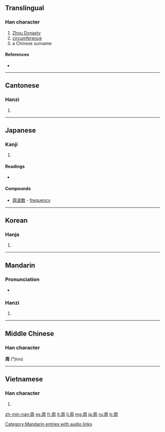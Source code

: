 {{also|週}}
==Translingual==
{{stroke order|strokes=8}}

===Han character===
{{Han char|rn=30|rad=口|as=05|sn=8|four=7722<sub>0</sub>|canj=月土口 (BGR)}}

# [[w:Zhou Dynasty|Zhou Dynasty]]
# [[circumference]]
# a Chinese surname

====References====
* {{Han ref|kx=0181.360|dkj=03441|dj=0400.050|hdz=10606.030|uh=5468|ud=21608|bh=A950|bd=43344}}

----

==Cantonese==

===Hanzi===
{{yue-hanzi|jyut=|y=jau1}}

# {{defn|Cantonese|sort=口05}}

----

==Japanese==

===Kanji===
{{ja-kanji|grade=4|rs=口05}}

# {{defn|Japanese}}

====Readings====
* {{ja-readings|kanon=[[しゅう]] (shū)|kun=[[まわり]] (mawari), [[あまねし]] (amaneshi), [[めぐる]] (meguru)}}

====Compounds====

* [[周波数]]<!-- (shūnami?)--> - [[frequency]]

----

==Korean==

===Hanja===
{{ko-hanja|hangeul=[[주]]|rv=ju|mr=chu}}

# {{defn|Korean|sort=口05}}

----

==Mandarin==

===Pronunciation===
*{{audio|zh-zhōu.ogg|audio}}

===Hanzi===
{{cmn-hanzi|pin=[[zhōu]] ([[zhou1]])|wg=chou<sup>1</sup>}}

# {{defn|Mandarin|sort=口05}}

[[Category:Mandarin entries with audio links]]

----

==Middle Chinese==
===Han character===
'''周''' (*jiou)<!--note: asterisk indicates that this character appears more than four times in the Tang Dynasty corpus of literature-->

----

==Vietnamese==

===Han character===
{{vi-hantu|[[chu]], [[châu]]|rs=口05}}

# {{defn|Vietnamese|sort=口05}}

[[zh-min-nan:周]]
[[es:周]]
[[fr:周]]
[[lt:周]]
[[li:周]]
[[mg:周]]
[[ja:周]]
[[ru:周]]
[[tr:周]]